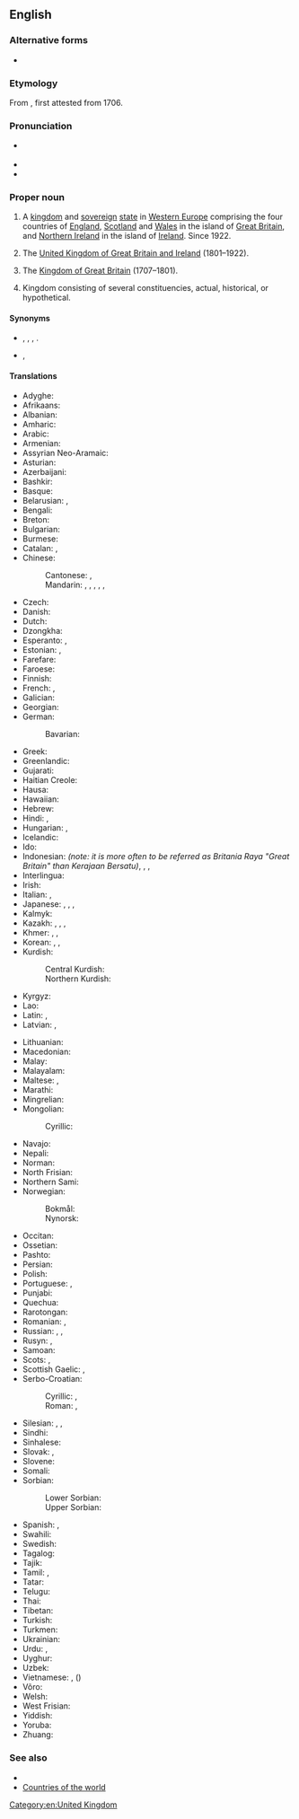 ==English==
{{wikipedia}}
{{wikivoyage}}

===Alternative forms===
* {{alter|en|UK|U.K.||initialism}}

===Etymology===
From {{com|en|united|kingdom}}, first attested from 1706.

===Pronunciation===
* {{a|UK|US}} {{IPA|en|/juːˌnaɪ.tɪd ˈkɪŋ.dəm/|/jʊˌnaɪ.tɪd ˈkɪŋ.dəm/|/jəˌnaɪ.tɪd ˈkɪŋ.dəm/}}
* {{audio|en|en-us-United Kingdom.ogg|Audio (US)}}
* {{hyphenation|en|Unit|ed King|dom}}

===Proper noun===
{{en-proper noun|head=[[united|United]] [[kingdom|Kingdom]]}}

# {{senseid|en|Q145}}A [[kingdom]] and [[sovereign]] [[state]] in [[Western Europe]] comprising the four countries of [[England]], [[Scotland]] and [[Wales]] in the island of [[Great Britain]], and [[Northern Ireland]] in the island of [[Ireland]]. Since 1922.
# {{senseid|en|Q174193}}{{lb|en|historical}} The [[United Kingdom of Great Britain and Ireland]] (1801–1922).
# {{senseid|en|Q161885}}{{lb|en|historical|informal|nonstandard}} The [[Kingdom of Great Britain]] (1707–1801).
# {{lb|en|nation's name}} Kingdom consisting of several constituencies, actual, historical, or hypothetical.
#: {{ux|en|'''United Kingdom''' of Portugal, Brazil and the Algarves.}}

====Synonyms====
* {{sense|Sense 1}} {{l|en|United Kingdom of Great Britain and Northern Ireland}} {{qualifier|official name}}, {{l|en|Great Britain}} {{qualifier|loosely}}, {{l|en|Britain}} {{qualifier|loosely}}, {{l|en|England}} {{qualifier|non-standard; sometimes offensive}}.
* {{sense|Sense 3}} {{l|en|Great Britain}} {{qualifier|official name}}, {{l|en|Kingdom of Great Britain}} {{qualifier|modern use}}

====Translations====
{{trans-top-also|id=Q145|sovereign state in Europe|Great Britain}}
* Adyghe: {{t|ady|Британиешхо Пачъыхьыгъо}}
* Afrikaans: {{t+|af|Verenigde Koninkryk}}
* Albanian: {{t|sq|Mbretëria e Bashkuar}}
* Amharic: {{t|am|ዩናይትድ ኪንግደም}}
* Arabic: {{t+|ar|الْمَمْلَكَة الْمُتَّحِدَة|f|tr=al-mamlaka l-muttaḥida}}
* Armenian: {{t|hy|Միացյալ Թագավորություն}}
* Assyrian Neo-Aramaic: {{t|aii|ܡܲܠܟܘܼܬܵܐ ܡܚܲܝܕܬܵܐ|tr=mālkuta mḳaydta}}
* Asturian: {{t+|ast|Reinu Xuníu|m}}
* Azerbaijani: {{t|az|Birləşmiş Krallıq}}
* Bashkir: {{t|ba|Берләшкән Короллеге}}
* Basque: {{t+|eu|Erresuma Batua}}
* Belarusian: {{t|be|Злу́чанае Карале́ўства|n}}, {{t|be|Аб'ядна́нае Карале́ўства|n}}
* Bengali: {{t+|bn|যুক্তরাজ্য|tr=juktôrajjô}}
* Breton: {{t|br|Rouantelezh Unanet}}
* Bulgarian: {{t|bg|Обедине́но кра́лство|n}}
* Burmese: {{t|my|ယူနိုက်တက်ကင်းဒမ်း}}
* Catalan: {{t+|ca|Regne Unit|m}}, {{t|ca|Regne Unit de la Gran Bretanya i Irlanda del Nord|m}}
* Chinese:
*: Cantonese: {{t|yue|英國|tr=jing1 gwok3}}, {{t|yue|大英聯合王國|tr=daai6 jing1 lyun4 hap6 wong4 gwok3}}
*: Mandarin: {{t+|cmn|英國}}, {{t+|cmn|英国|tr=Yīngguó}}, {{t+|cmn|大不列顛及北愛爾蘭聯合王國}}, {{t+|cmn|大不列颠及北爱尔兰联合王国|tr=Dà-Bùlièdiān jí Běi-Ài'ěrlán Liánhé Wángguó}}, {{t+|cmn|聯合王國}}, {{t+|cmn|联合王国|tr=Liánhé Wángguó}}
* Czech: {{t+|cs|Spojené království|n}}
* Danish: {{t|da|Forenede Kongerige|n}}
* Dutch: {{t+|nl|Verenigd Koninkrijk|n}}
* Dzongkha: {{t|dz|ཡུ་ནའི་ཊེཊ་ཀིང་ཌམ}}
* Esperanto: {{t|eo|Unuiĝinta Regno}}, {{t|eo|Unuiĝinta Reĝlando}}
* Estonian: {{t+|et|Ühendkuningriik}} {{qualifier|only in diplomacy}}, {{t|et|Suurbritannia ja Põhja-Iiri Ühendkuningriik}}
* Farefare: {{t|gur|Ɩŋɔ}}
* Faroese: {{t|fo|Hitt Sameinda Kongsríki|n}}
* Finnish: {{t+|fi|Yhdistynyt kuningaskunta}}
* French: {{t+|fr|Royaume-Uni|m}}, {{t+|fr|Royaume-Uni de Grande-Bretagne et d'Irlande du Nord|m}}
* Galician: {{t+|gl|Reino Unido|m}}
* Georgian: {{t|ka|გაერთიანებული სამეფო}}
* German: {{t+|de|Vereinigtes Königreich|n}}
*: Bavarian: {{t|bar|Vaeinigte Kinireich}}
* Greek: {{t+|el|Ηνωμένο Βασίλειο|n}}
* Greenlandic: {{t|kl|Tuluit Nunaat}}
* Gujarati: {{t|gu|યુનાઇટેડ કિંગડમ}}
* Haitian Creole: {{t|ht|Wayòm Ini}}
* Hausa: {{t+|ha|Birtaniya}}
* Hawaiian: {{t|haw|Aupuni Mōʻī Hui Pū ʻia}}
* Hebrew: {{t|he|הַמַמְלָכָה הַמְאֻחֶדֶת|tr=ha-mamlakha ha-meukhedet}}
* Hindi: {{t|hi|यूनाइटेड किंगडम}}, {{t+|hi|संयुक्त राजशाही}}
* Hungarian: {{t+|hu|Egyesült Királyság}}, {{t+|hu|Nagy-Britannia és Észak-Írország Egyesült Királysága}}
* Icelandic: {{t|is|Hið sameinaða konungsríki|n}}
* Ido: {{t+|io|Unionita Rejio}}
* Indonesian: {{t|id|Kerajaan Bersatu}} ''(note: it is more often to be referred as Britania Raya "Great Britain" than Kerajaan Bersatu)'', {{t+|id|Britania Raya}}, {{t|id|Inggris Raya}}, {{t+|id|Inggris}}
* Interlingua: {{t|ia|Regno Unite}}
* Irish: {{t|ga|Ríocht Aontaithe|alt=An Ríocht Aontaithe|f}}
* Italian: {{t+|it|Regno Unito|m}}, {{t+|it|Regno Unito di Gran Bretagna e Irlanda del Nord|m}}
* Japanese: {{t+|ja|英国|tr=えいこく, Eikoku}}, {{t+|ja|イギリス|tr=Igirisu}}, {{t+|ja|グレートブリテン及び北アイルランド連合王国|tr=Gurēto Buriten oyobi Kita Airurando rengō ōkoku}}, {{t+|ja|連合王国|tr=れんごうおうこく, Rengō ōkoku}}
* Kalmyk: {{t|xal|Ниицәтә Нутг}}
* Kazakh: {{t|kk|Біріккен Корольдік|alt=Бірікке́н Коро́льдік}}, {{t|kk|Құрама Патшалық|alt=Құрама́ Патшалы́қ}} {{q|rare}}, {{t|kk|Ұлыбритания және Солтүстік Ирландия Біріккен Корольдігі}}, {{t|kk|Біріккен Патшалық}}
* Khmer: {{t|km|ចក្រភពអង់គ្លេស|tr=Châkrâphôp Ángklés}}, {{t|km|សហរាជាណាចក្រ|tr=Sâhâréachéanachâkr}}, {{t+|km|រាជាណាចក្ររួម|tr=Réachéanachakr Ruŏm}}
* Korean: {{t+|ko|영국(英國)}}, {{t|ko|[[그레이트브리튼]] [[북(北)아일랜드]] [[연합]] [[왕국]](聯合王國)}}, {{t|ko|[[연합]] [[왕국]](聯合王國)}}
* Kurdish:
*: Central Kurdish: {{t|ckb|شانشینی یەکگرتوو|tr=şanşînî yekgrtû}}
*: Northern Kurdish: {{t+|kmr|Keyaniya Yekbûyî}}
* Kyrgyz: {{t|ky|Бириккен Падышалык}}
* Lao: {{t+|lo|ສະຫະລາຊະອານາຈັກ}}
* Latin: {{t|la|Rēgnum Ūnītum|n}}, {{t|la|Britanniarum Regnum|n}}
* Latvian: {{t|lv|Apvienotā Karaliste|f}}, {{t|lv|Lielbritānijas un Ziemeļīrijas Apvienotā Karaliste|f}}
{{trans-mid}}
* Lithuanian: {{t+|lt|Jungtinė Karalystė}}
* Macedonian: {{t+|mk|Обединето Кралство|n}}
* Malay: {{t|ms|United Kingdom}}
* Malayalam: {{t|ml|യുണൈറ്റഡ് കിങ്ഡം}}
* Maltese: {{t|mt|Renju Unit|}}, {{t|mt|Ir-Renju Unit tal-Gran Brittanja u l-Irlanda ta' Fuq}}
* Marathi: {{t|mr|युनायटेड किंग्डम}}
* Mingrelian: {{t|xmf|გოართოიანაფილი ომაფე}}
* Mongolian:
*: Cyrillic: {{t|mn|Нэгдсэн Вант улс}}
* Navajo: {{t|nv|Tótaʼ Dineʼé Bikéyah}}
* Nepali: {{t|ne|संयुक्त अधिराज्य}}
* Norman: {{t|nrf|Rouoyaume Unni|m|alt=Le Rouoyaume Unni}}
* North Frisian: {{t|frr|Feriind Kiningrik}}
* Northern Sami: {{t|se|Ovttastuvvan gonagasriika}}
* Norwegian:
*: Bokmål: {{t|no|Det forente kongerike Storbritannia og Nord-Irland}}
*: Nynorsk: {{t|nn|Det sameinte kongeriket Storbritannia og Nord-Irland}}
* Occitan: {{t+|oc|Reialme Unit|m}}
* Ossetian: {{t|os|Иугонд Паддзахад}}
* Pashto: {{t|ps|د سترې بریتانيې او شمالي ايرلينډ متحد سلطنت|tr=da sathre bareethanye aw shamalai ieralaend mathhd salathnth}}
* Persian: {{t|fa|پادشاهی متحد|tr=pâdešâhi-ye mottahed}}
* Polish: {{t+|pl|Zjednoczone Królestwo|n}}
* Portuguese: {{t+|pt|Reino Unido|m}}, {{t|pt|Reino Unido da Grã-Bretanha e Irlanda do Norte|m}}
* Punjabi: {{t|pa|ਸੰਯੁਕਤ ਬਾਦਸ਼ਾਹੀ}}
* Quechua: {{t|qu|Hukllachasqa Qhapaq Suyu}}
* Rarotongan: {{t|rar|Paratāne}}
* Romanian: {{t|ro|Regatul Unit al Marii Britanii și Irlandei de Nord|n}}, {{t+|ro|Regatul Unit|n}}
* Russian: {{t+|ru|Великобрита́ния}}, {{t+|ru|Соединённое Короле́вство|n}}, {{t+|ru|Соединённое Короле́вство Великобрита́нии и Се́верной Ирла́ндии|n}}
* Rusyn: {{t|rue|Велика Брітанія|n}}, {{t|rue|Споєне кралёвство Великой Брітанії і Северного Ірьска|n}}
* Samoan: {{t|sm|Iunaite Malo}}
* Scots: {{t|sco|Unitit Kinrick}}, {{t|sco|Unitit Kinrick o Greet Britain an Norlin Airlann}}
* Scottish Gaelic: {{t|gd|Rìoghachd Aonaichte|f|alt=An Rìoghachd Aonaichte}}, {{t|gd|Rìoghachd Aonaichte na Breatainn Mhòr agus Eirinn a Tuath|f}}
* Serbo-Croatian:
*: Cyrillic: {{t|sh|Уједињено Краљевство|n}}, {{t|sh|Уједињено Краљевство Велике Британије и Сјеверне Ирске|n}}
*: Roman: {{t|sh|Ujedinjeno Kraljevstvo|n}}, {{t|sh|Ujedinjeno Kraljevstvo Velike Britanije i Sjeverne Irske|n}}
* Silesian: {{t|szl|Zjydnoczůne Krůlestwo Wjelgij Brytańije i Irlandyje Půłnocny|n}} {{qualifier|literal translation of the full name}}, {{qualifier|colloquially:}} {{t|szl|Yngland|m}}, {{t|szl|Anglijo|f}}
* Sindhi: {{t|sd|گڏيل بادشاھت}}
* Sinhalese: {{t|si|එක්‍සත් රාජධානිය}}
* Slovak: {{t|sk|Spojené kráľovstvo|n}}, {{t+|sk|Spojené kráľovstvo Veľkej Británie a Severného Írska|n}}
* Slovene: {{t+|sl|Zdrúženo kraljéstvo|n}}
* Somali: {{t|so|Midowga boqortooyada}}
* Sorbian:
*: Lower Sorbian: {{t|dsb|Zjadnośone kralojstwo}}
*: Upper Sorbian: {{t|hsb|Zjednoćene kralestwo}}
* Spanish: {{t+|es|Reino Unido|m}}, {{t|es|Reino Unido de Gran Bretaña e Irlanda del Norte|m}}
* Swahili: {{t|sw|Ufalme wa Muungano}}
* Swedish: {{t+|sv|Förenade kungariket|n}}
* Tagalog: {{t|tl|Reyno Unido}}
* Tajik: {{t+|tg|Подшоҳии Муттаҳида}}
* Tamil: {{t+|ta|ஐக்கிய இராச்சியம்}}, {{t|ta|ஐக்கிய இராச்சியத்தில்}}
* Tatar: {{t|tt|Берләшкән Патшалык}}
* Telugu: {{t+|te|యునైటెడ్ కింగ్‌డమ్}}
* Thai: {{t+|th|สหราชอาณาจักร}}
* Tibetan: {{t|bo|དབྱིན་ཇི་རྒྱལ་ཕྲན་གཅིག་སྡུད}}
* Turkish: {{t+|tr|Birleşik Krallık}}
* Turkmen: {{t|tk|Birleşen Patyşalyk}}
* Ukrainian: {{t|uk|Сполу́чене Королі́вство|n}}
* Urdu: {{t|ur|مملکت متحدہ|tr=mamlakat muttahidā}}, {{t|ur|یونائٹڈ کنگڈم|tr=yūnāiṭeḍ kiṅgḍam}}
* Uyghur: {{t|ug|بۈيۈك برىتانىيە ۋە شىمالىي ئىرلاندىيە بىرلەشمە پادىشاھلىقى}}
* Uzbek: {{t+|uz|Birlashgan Qirollik}}
* Vietnamese: {{t+|vi|Vương quốc Anh}}, {{t+|vi|Anh Quốc}} ({{t|vi|英國}})
* Võro: {{t|vro|Ühendkuningriik}}
* Welsh: {{t|cy|Teyrnas Unigol|f|alt=Y Deyrnas Unigol}}
* West Frisian: {{t|fy|Feriene Keninkryk}}
* Yiddish: {{t|yi|פֿאַראייניקט קעניגרײַך|n}}
* Yoruba: {{t|yo|Orílẹ́ède Omobabirin}}
* Zhuang: {{t|za|Yinghgoz}}
{{trans-bottom}}

===See also===
* {{list:countries of Europe/en}}{{topics|en|Countries in Europe}}
* [[Appendix:Countries of the world|Countries of the world]]

[[Category:en:United Kingdom]]